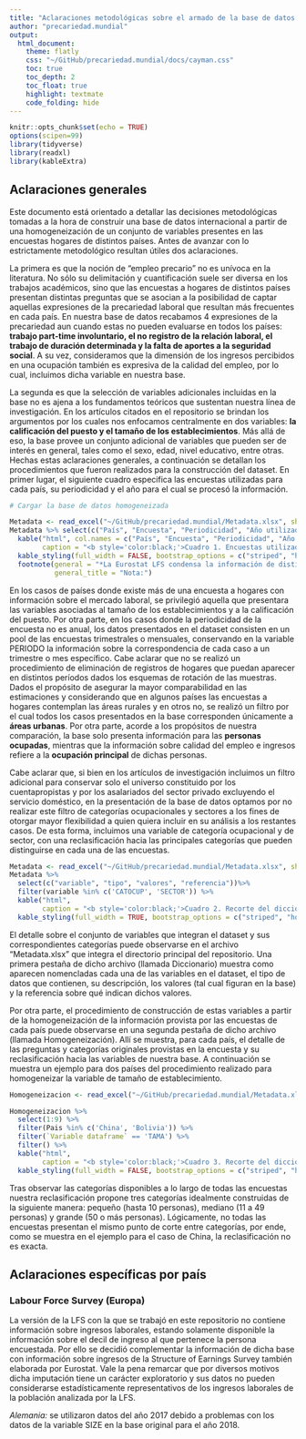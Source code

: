 ```yaml
---
title: "Aclaraciones metodológicas sobre el armado de la base de datos del proyecto Precariedad Mundial"
author: "precariedad.mundial"
output: 
  html_document:
    theme: flatly   
    css: "~/GitHub/precariedad.mundial/docs/cayman.css"
    toc: true
    toc_depth: 2
    toc_float: true
    highlight: textmate
    code_folding: hide
---
```


```r
knitr::opts_chunk$set(echo = TRUE)
options(scipen=99)
library(tidyverse)
library(readxl)
library(kableExtra)
```

## Aclaraciones generales

Este documento está orientado a detallar las decisiones metodológicas tomadas a la hora de construir una base de datos internacional a partir de una homogeneización de un conjunto de variables presentes en las encuestas hogares de distintos países. Antes de avanzar con lo estrictamente metodológico resultan útiles dos aclaraciones.

La primera es que la noción de “empleo precario” no es unívoca en la literatura. No sólo su delimitación y cuantificación suele ser diversa en los trabajos académicos, sino que las encuestas a hogares de distintos países presentan distintas preguntas que se asocian a la posibilidad de captar aquellas expresiones de la precariedad laboral que resultan más frecuentes en cada país. En nuestra base de datos recabamos 4 expresiones de la precariedad aun cuando estas no pueden evaluarse en todos los países: **trabajo part-time involuntario, el no registro de la relación laboral, el trabajo de duración determinada y la falta de aportes a la seguridad social**. A su vez, consideramos que la dimensión de los ingresos percibidos en una ocupación también es expresiva de la calidad del empleo, por lo cual, incluimos dicha variable en nuestra base.

La segunda es que la selección de variables adicionales incluidas en la base no es ajena a los fundamentos teóricos que sustentan nuestra línea de investigación. En los artículos citados en el repositorio se brindan los argumentos por los cuales nos enfocamos centralmente en dos variables: **la calificación del puesto y el tamaño de los establecimientos**. Más allá de eso, la base provee un conjunto adicional de variables que pueden ser de interés en general, tales como el sexo, edad, nivel educativo, entre otras.
Hechas estas aclaraciones generales, a continuación se detallan los procedimientos que fueron realizados para la construcción del dataset. En primer lugar, el siguiente cuadro especifica las encuestas utilizadas para cada país, su periodicidad y el año para el cual se procesó la información. 


```r
# Cargar la base de datos homogeneizada

Metadata <- read_excel("~/GitHub/precariedad.mundial/Metadata.xlsx", sheet = "Encuestas Utilizadas")
Metadata %>% select(c("País", "Encuesta", "Periodicidad", "Año utilizado")) %>%
  kable("html", col.names = c("País", "Encuesta", "Periodicidad", "Año utilizado"), 
        caption = "<b style='color:black;'>Cuadro 1. Encuestas utilizadas por país y periodicidad</b>") %>%
  kable_styling(full_width = FALSE, bootstrap_options = c("striped", "hover", "condensed")) %>% 
  footnote(general = "*La Eurostat LFS condensa la información de distintos países: En nuestra base se encuentran todos los países con información para 2018: Grecia, Polonia, Italia, Portugal, España, Austria, Reino Unido, Países Bajos, Noruega, Francia, Dinamarca, Suecia y Alemania.",
           general_title = "Nota:")

```


En los casos de países donde existe más de una encuesta a hogares con información sobre el mercado laboral, se privilegió aquella que presentara las variables asociadas al tamaño de los establecimientos y a la calificación del puesto. Por otra parte, en los casos donde la periodicidad de la encuesta no es anual, los datos presentados en el dataset consisten en un pool de las encuestas trimestrales o mensuales, conservando en la variable PERIODO la información sobre la correspondencia de cada caso a un trimestre o mes específico. Cabe aclarar que no se realizó un procedimiento de eliminación de registros de hogares que puedan aparecer en distintos períodos dados los esquemas de rotación de las muestras. 
Dados el propósito de asegurar la mayor comparabilidad en las estimaciones y considerando que en algunos países las encuestas a hogares contemplan las áreas rurales y en otros no, se realizó un filtro por el cual todos los casos presentados en la base corresponden únicamente a **áreas urbanas**. Por otra parte, acorde a los propósitos de nuestra comparación, la base solo presenta información para las **personas ocupadas**, mientras que la información sobre calidad del empleo e ingresos refiere a la **ocupación principal** de dichas personas. 

Cabe aclarar que, si bien en los artículos de investigación incluimos un filtro adicional para conservar solo el universo constituido por los cuentapropistas y por los asalariados del sector privado excluyendo el servicio doméstico, en la presentación de la base de datos optamos por no realizar este filtro de categorías ocupacionales y sectores a los fines de otorgar mayor flexibilidad a quien quiera incluir en su análisis a los restantes casos. De esta forma, incluimos una variable de categoría ocupacional y de sector, con una reclasificación hacia las principales categorías que pueden distinguirse en cada una de las encuestas. 

```r
Metadata <- read_excel("~/GitHub/precariedad.mundial/Metadata.xlsx", sheet = "Diccionario")
Metadata %>% 
  select(c("variable", "tipo", "valores", "referencia"))%>%
  filter(variable %in% c('CATOCUP', 'SECTOR')) %>% 
  kable("html", 
        caption = "<b style='color:black;'>Cuadro 2. Recorte del diccionario de la base. Tomado de archivo Metadata.xlsx</b>") %>%
  kable_styling(full_width = TRUE, bootstrap_options = c("striped", "hover", "condensed"))


```

El detalle sobre el conjunto de variables que integran el dataset y sus correspondientes categorías puede observarse en el archivo “Metadata.xlsx” que integra el directorio principal del repositorio. Una primera pestaña de dicho archivo (llamada Diccionario) muestra como aparecen nomencladas cada una de las variables en el dataset, el tipo de datos que contienen, su descripción, los valores (tal cual figuran en la base) y la referencia sobre qué indican dichos valores.

Por otra parte, el procedimiento de construcción de estas variables a partir de la homogeneización de la información provista por las encuestas de cada país puede observarse en una segunda pestaña de dicho archivo (llamada Homogeneización). Allí se muestra, para cada país, el detalle de las preguntas y categorías originales provistas en la encuesta y su reclasificación hacia las variables de nuestra base. A continuación se muestra un ejemplo para dos países del procedimiento realizado para homogeneizar la variable de tamaño de establecimiento. 

```r
Homogeneizacion <- read_excel("~/GitHub/precariedad.mundial/Metadata.xlsx", sheet = "Homogeneizacion")
```

```r
Homogeneizacion %>%
  select(1:9) %>% 
  filter(Pais %in% c('China', 'Bolivia')) %>% 
  filter(`Variable dataframe` == 'TAMA') %>% 
  filter() %>% 
  kable("html", 
        caption = "<b style='color:black;'>Cuadro 3. Recorte del diccionario de la base. Tomado de archivo Metadata.xlsx</b>") %>%
  kable_styling(full_width = FALSE, bootstrap_options = c("striped", "hover", "condensed"))


```

Tras observar las categorías disponibles a lo largo de todas las encuestas nuestra reclasificación propone tres categorías idealmente construidas de la siguiente manera: pequeño (hasta 10 personas), mediano (11 a 49 personas) y grande (50 o más personas). Lógicamente, no todas las encuestas presentan el mismo punto de corte entre categorías, por ende, como se muestra en el ejemplo para el caso de China, la reclasificación no es exacta. 

## Aclaraciones específicas por país

### Labour Force Survey (Europa)
La versión de la LFS con la que se trabajó en este repositorio no contiene información sobre ingresos laborales, estando solamente disponible la información sobre el decil de ingreso al que pertenece la persona encuestada. Por ello se decidió complementar la información de dicha base con información sobre ingresos de la Structure of Earnings Survey también elaborada por Eurostat. Vale la pena remarcar que por diversos motivos dicha imputación tiene un carácter exploratorio y sus datos no pueden considerarse estadísticamente representativos de los ingresos laborales de la población analizada por la LFS. 

*Alemania:* se utilizaron datos del año 2017 debido a problemas con los datos de la variable SIZE en la base original para el año 2018.

